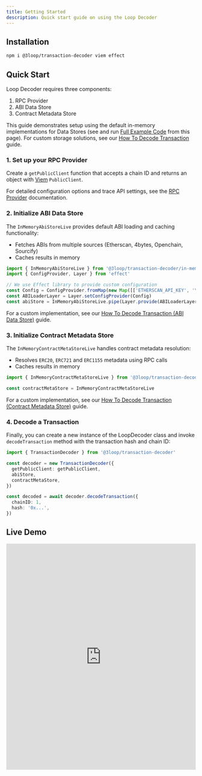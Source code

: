 ```yaml
---
title: Getting Started
description: Quick start guide on using the Loop Decoder
---
```



## Installation

```sh
npm i @3loop/transaction-decoder viem effect
```

## Quick Start

Loop Decoder requires three components:

1. RPC Provider
2. ABI Data Store
3. Contract Metadata Store

This guide demonstrates setup using the default in-memory implementations for Data Stores (see and run [Full Example Code](https://stackblitz.com/github/3loop/loop-decoder/tree/main/sandbox/quick-start?file=src/decoder.ts) from this page). For custom storage solutions, see our [How To Decode Transaction](/guides/decode-transaction/) guide.

### 1. Set up your RPC Provider

Create a `getPublicClient` function that accepts a chain ID and returns an object with [Viem](https://viem.sh/) `PublicClient`.

<RpcProvider />

For detailed configuration options and trace API settings, see the [RPC Provider](/reference/rpc-provider/) documentation.

### 2. Initialize ABI Data Store

The `InMemoryAbiStoreLive` provides default ABI loading and caching functionality:

- Fetches ABIs from multiple sources (Etherscan, 4bytes, Openchain, Sourcify)
- Caches results in memory

```ts
import { InMemoryAbiStoreLive } from '@3loop/transaction-decoder/in-memory'
import { ConfigProvider, Layer } from 'effect'

// We use Effect library to provide custom configuration
const Config = ConfigProvider.fromMap(new Map([['ETHERSCAN_API_KEY', 'YourApiKey']]))
const ABILoaderLayer = Layer.setConfigProvider(Config)
const abiStore = InMemoryAbiStoreLive.pipe(Layer.provide(ABILoaderLayer))
```

For a custom implementation, see our [How To Decode Transaction (ABI Data Store)](/guides/decode-transaction/#2-abi-data-store) guide.

### 3. Initialize Contract Metadata Store

The `InMemoryContractMetaStoreLive` handles contract metadata resolution:

- Resolves `ERC20`, `ERC721` and `ERC1155` metadata using RPC calls
- Caches results in memory

```ts
import { InMemoryContractMetaStoreLive } from '@3loop/transaction-decoder/in-memory'

const contractMetaStore = InMemoryContractMetaStoreLive
```

For a custom implementation, see our [How To Decode Transaction (Contract Metadata Store)](/guides/decode-transaction/#3-contract-metadata-store) guide.

### 4. Decode a Transaction

Finally, you can create a new instance of the LoopDecoder class and invoke `decodeTransaction` method with the transaction hash and chain ID:

```ts
import { TransactionDecoder } from '@3loop/transaction-decoder'

const decoder = new TransactionDecoder({
  getPublicClient: getPublicClient,
  abiStore,
  contractMetaStore,
})

const decoded = await decoder.decodeTransaction({
  chainID: 1,
  hash: '0x...',
})
```

## Live Demo

<div style="height: 600px;">
  <iframe
    style="width: 100%; height: 100%; border: 0;"
    src="https://stackblitz.com/github/3loop/loop-decoder/tree/main/sandbox/quick-start?embed=1&file=src/decoder.ts&hideNavigation=1&hideDevTools=true&terminalHeight=1&hideExplorer=1&devtoolsheight=1&ctl=1"
  ></iframe>
</div>
